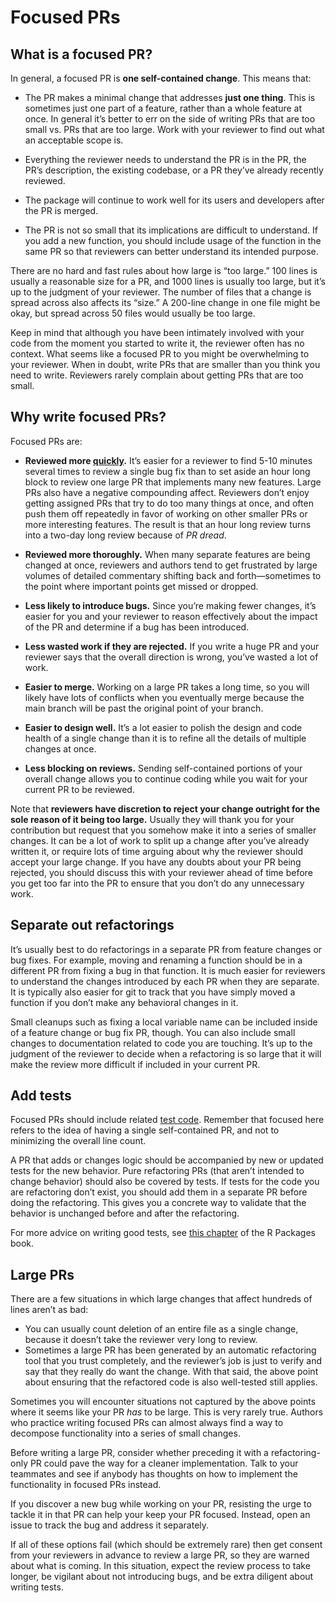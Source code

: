 # Focused PRs {#sec-focused}

## What is a focused PR? {#sec-what-is-focused}

In general, a focused PR is **one self-contained change**.
This means that:

-   The PR makes a minimal change that addresses **just one thing**.
    This is sometimes just one part of a feature, rather than a whole feature at once.
    In general it's better to err on the side of writing PRs that are too small vs. PRs that are too large.
    Work with your reviewer to find out what an acceptable scope is.

-   Everything the reviewer needs to understand the PR is in the PR, the PR's description, the existing codebase, or a PR they've already recently reviewed.

-   The package will continue to work well for its users and developers after the PR is merged.

-   The PR is not so small that its implications are difficult to understand.
    If you add a new function, you should include usage of the function in the same PR so that reviewers can better understand its intended purpose.

There are no hard and fast rules about how large is "too large." 100 lines is usually a reasonable size for a PR, and 1000 lines is usually too large, but it's up to the judgment of your reviewer.
The number of files that a change is spread across also affects its "size." A 200-line change in one file might be okay, but spread across 50 files would usually be too large.

Keep in mind that although you have been intimately involved with your code from the moment you started to write it, the reviewer often has no context.
What seems like a focused PR to you might be overwhelming to your reviewer.
When in doubt, write PRs that are smaller than you think you need to write.
Reviewers rarely complain about getting PRs that are too small.

## Why write focused PRs? {#sec-why}

Focused PRs are:

-   **Reviewed more [quickly](#sec-speed).** It's easier for a reviewer to find 5-10 minutes several times to review a single bug fix than to set aside an hour long block to review one large PR that implements many new features.
    Large PRs also have a negative compounding affect.
    Reviewers don't enjoy getting assigned PRs that try to do too many things at once, and often push them off repeatedly in favor of working on other smaller PRs or more interesting features.
    The result is that an hour long review turns into a two-day long review because of *PR dread*.

-   **Reviewed more thoroughly.** When many separate features are being changed at once, reviewers and authors tend to get frustrated by large volumes of detailed commentary shifting back and forth---sometimes to the point where important points get missed or dropped.

-   **Less likely to introduce bugs.** Since you're making fewer changes, it's easier for you and your reviewer to reason effectively about the impact of the PR and determine if a bug has been introduced.

-   **Less wasted work if they are rejected.** If you write a huge PR and your reviewer says that the overall direction is wrong, you've wasted a lot of work.

-   **Easier to merge.** Working on a large PR takes a long time, so you will likely have lots of conflicts when you eventually merge because the main branch will be past the original point of your branch.

-   **Easier to design well.** It's a lot easier to polish the design and code health of a single change than it is to refine all the details of multiple changes at once.

-   **Less blocking on reviews.** Sending self-contained portions of your overall change allows you to continue coding while you wait for your current PR to be reviewed.

Note that **reviewers have discretion to reject your change outright for the sole reason of it being too large.** Usually they will thank you for your contribution but request that you somehow make it into a series of smaller changes.
It can be a lot of work to split up a change after you've already written it, or require lots of time arguing about why the reviewer should accept your large change.
If you have any doubts about your PR being rejected, you should discuss this with your reviewer ahead of time before you get too far into the PR to ensure that you don't do any unnecessary work.

## Separate out refactorings {#sec-refactoring}

It's usually best to do refactorings in a separate PR from feature changes or bug fixes.
For example, moving and renaming a function should be in a different PR from fixing a bug in that function.
It is much easier for reviewers to understand the changes introduced by each PR when they are separate.
It is typically also easier for git to track that you have simply moved a function if you don't make any behavioral changes in it.

Small cleanups such as fixing a local variable name can be included inside of a feature change or bug fix PR, though.
You can also include small changes to documentation related to code you are touching.
It's up to the judgment of the reviewer to decide when a refactoring is so large that it will make the review more difficult if included in your current PR.

## Add tests {#sec-test-code}

Focused PRs should include related [test code](#sec-tests).
Remember that focused here refers to the idea of having a single self-contained PR, and not to minimizing the overall line count.

A PR that adds or changes logic should be accompanied by new or updated tests for the new behavior.
Pure refactoring PRs (that aren't intended to change behavior) should also be covered by tests.
If tests for the code you are refactoring don't exist, you should add them in a separate PR before doing the refactoring.
This gives you a concrete way to validate that the behavior is unchanged before and after the refactoring.

For more advice on writing good tests, see [this chapter](https://r-pkgs.org/testing-design.html) of the R Packages book.

## Large PRs {#sec-large-prs}

There are a few situations in which large changes that affect hundreds of lines aren't as bad:

-   You can usually count deletion of an entire file as a single change, because it doesn't take the reviewer very long to review.
-   Sometimes a large PR has been generated by an automatic refactoring tool that you trust completely, and the reviewer's job is just to verify and say that they really do want the change. With that said, the above point about ensuring that the refactored code is also well-tested still applies.

Sometimes you will encounter situations not captured by the above points where it seems like your PR *has* to be large.
This is very rarely true.
Authors who practice writing focused PRs can almost always find a way to decompose functionality into a series of small changes.

Before writing a large PR, consider whether preceding it with a refactoring-only PR could pave the way for a cleaner implementation.
Talk to your teammates and see if anybody has thoughts on how to implement the functionality in focused PRs instead.

If you discover a new bug while working on your PR, resisting the urge to tackle it in that PR can help your keep your PR focused.
Instead, open an issue to track the bug and address it separately.

If all of these options fail (which should be extremely rare) then get consent from your reviewers in advance to review a large PR, so they are warned about what is coming.
In this situation, expect the review process to take longer, be vigilant about not introducing bugs, and be extra diligent about writing tests.
